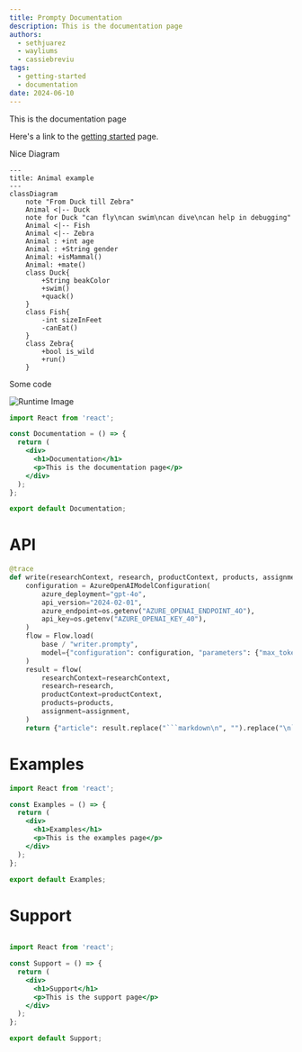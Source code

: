 ```yaml
---
title: Prompty Documentation
description: This is the documentation page
authors:
  - sethjuarez
  - wayliums
  - cassiebreviu
tags:
  - getting-started
  - documentation
date: 2024-06-10
---
```


This is the documentation page

Here's a link to the [getting started](/docs/getting-started) page.

Nice Diagram



```mermaid
---
title: Animal example
---
classDiagram
    note "From Duck till Zebra"
    Animal <|-- Duck
    note for Duck "can fly\ncan swim\ncan dive\ncan help in debugging"
    Animal <|-- Fish
    Animal <|-- Zebra
    Animal : +int age
    Animal : +String gender
    Animal: +isMammal()
    Animal: +mate()
    class Duck{
        +String beakColor
        +swim()
        +quack()
    }
    class Fish{
        -int sizeInFeet
        -canEat()
    }
    class Zebra{
        +bool is_wild
        +run()
    }
```

Some code

![Runtime Image](runtime.png "Prompty Runtime")

```jsx
import React from 'react';

const Documentation = () => {
  return (
    <div>
      <h1>Documentation</h1>
      <p>This is the documentation page</p>
    </div>
  );
};

export default Documentation;
```

# API

```python
@trace
def write(researchContext, research, productContext, products, assignment):
    configuration = AzureOpenAIModelConfiguration(
        azure_deployment="gpt-4o",
        api_version="2024-02-01",
        azure_endpoint=os.getenv("AZURE_OPENAI_ENDPOINT_4O"),
        api_key=os.getenv("AZURE_OPENAI_KEY_40"),
    )
    flow = Flow.load(
        base / "writer.prompty",
        model={"configuration": configuration, "parameters": {"max_tokens": 1200}},
    )
    result = flow(
        researchContext=researchContext,
        research=research,
        productContext=productContext,
        products=products,
        assignment=assignment,
    )
    return {"article": result.replace("```markdown\n", "").replace("\n```", "")}
```

# Examples

```jsx
import React from 'react';

const Examples = () => {
  return (
    <div>
      <h1>Examples</h1>
      <p>This is the examples page</p>
    </div>
  );
};

export default Examples;
```

# Support

```jsx

import React from 'react';

const Support = () => {
  return (
    <div>
      <h1>Support</h1>
      <p>This is the support page</p>
    </div>
  );
};

export default Support;
```
